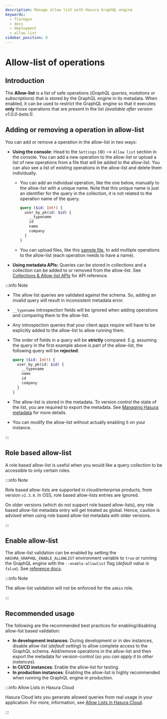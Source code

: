 ```yaml
---
description: Manage allow list with Hasura GraphQL engine
keywords:
  - flaregun
  - docs
  - deployment
  - allow list
sidebar_position: 8
---
```


# Allow-list of operations

## Introduction

The **Allow-list** is a list of safe operations (_GraphQL queries,
mutations or subscriptions_) that is stored by the GraphQL engine in its
metadata. When enabled, it can be used to restrict the GraphQL engine so
that it executes **only** those operations that are present in the list
_(available after version v1.0.0-beta.1)_.

## Adding or removing a operation in allow-list

You can add or remove a operation in the allow-list in two ways:

- **Using the console:** Head to the `Settings` (⚙) --> `Allow list`
  section in the console. You can add a new operation to the
  allow-list or upload a list of new operations from a file that will
  be added to the allow-list. You can also see a list of existing
  operations in the allow-list and delete them individually.

  - You can add an individual operation, like the one below,
    manually to the allow-list with a unique name. Note that this
    unique name is just an identifier for the query in the
    collection, it is not related to the operation name of the
    query.

    ```graphql
    query ($id: Int!) {
      user_by_pk(id: $id) {
        __typename
        id
        name
        company
      }
    }
    ```

  - You can upload files, like this [sample file](https://gist.github.com/dsandip/8b1b4aa87708289d4c9f8fd9621eb025),
    to add multiple operations to the allow-list (each operation
    needs to have a name).

- **Using metadata APIs:** Queries can be stored in collections and a
  collection can be added to or removed from the allow-list. See
  [Collections & Allow-list APIs](/graphql/core/api-reference/metadata-api/query-collections.mdx) for
  API reference.

:::info Note

- The allow list queries are validated against the schema. So, adding an invalid query will result in inconsistent metadata error.

- `__typename` introspection fields will be ignored when adding
  operations and comparing them to the allow-list.

- Any introspection queries that your client apps require will have to
  be explicitly added to the allow-list to allow running them.

- The order of fields in a query will be **strictly** compared. E.g.
  assuming the query in the first example above is part of the
  allow-list, the following query will be **rejected**:

  ```graphql
  query ($id: Int!) {
    user_by_pk(id: $id) {
      __typename
      name
      id
      company
    }
  }
  ```

- The allow-list is stored in the metadata. To version control the
  state of the list, you are required to export the metadata. See
  [Managing Hasura metadata](/graphql/core/migrations/manage-metadata.mdx) for more details.

- You can modify the allow-list without actually enabling it on your instance.

:::

## Role based allow-list

A role based allow-list is useful when you would like a query collection to be accessible to only certain roles.

:::info Note

Role based allow-lists are supported in cloud/enterprise products,
from version `v2.3.0`. In OSS, role based allow-lists entries are ignored.

On older versions (which do not support role based allow-lists), any role based allow-list metadata entry will get treated as global. Hence, caution is advised when using role based allow-list metadata with older versions.

:::

## Enable allow-list

The allow-list validation can be enabled by setting the
`HASURA_GRAPHQL_ENABLE_ALLOWLIST` environment variable to `true` or
running the GraphQL engine with the `--enable-allowlist` flag (_default
value is_ `false`). See [reference docs](/graphql/core/deployment/graphql-engine-flags/reference.mdx#command-flags).

:::info Note

The allow-list validation will not be enforced for the `admin` role.

:::

## Recommended usage

The following are the recommended best practices for enabling/disabling
allow-list based validation:

- **In development instances**: During development or in dev
  instances, disable allow-list (_default setting_) to allow complete
  access to the GraphQL schema. Add/remove operations in the
  allow-list and then export the metadata for version-control (_so you
  can apply it to other instances_).
- **In CI/CD instances**: Enable the allow-list for testing.
- **In production instances**: Enabling the allow-list is highly
  recommended when running the GraphQL engine in production.

:::info Allow Lists in Hasura Cloud

Hasura Cloud lets you generate allowed queries from real usage in your
application. For more, information, see
[Allow Lists in Hasura Cloud](/graphql/cloud/security/allow-lists.mdx).

:::
